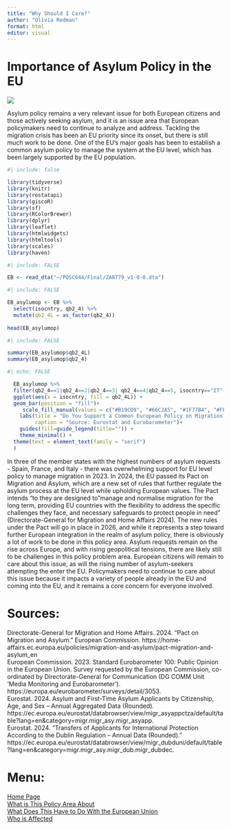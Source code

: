 ---
title: "Why Should I Care?"
author: "Olivia Redman"
format: html
editor: visual
---

# Importance of Asylum Policy in the EU

![](https://static.dw.com/image/54926357_605.jpg)

Asylum policy remains a very relevant issue for both European citizens and those actively seeking asylum, and it is an issue area that European policymakers need to continue to analyze and address. Tackling the migration crisis has been an EU priority since its onset, but there is still much work to be done. One of the EU's major goals has been to establish a common asylum policy to manage the system at the EU level, which has been largely supported by the EU population.

```{r}
#| include: false

library(tidyverse)
library(knitr)
library(restatapi)
library(giscoR)
library(sf)
library(RColorBrewer)
library(dplyr)
library(leaflet)
library(htmlwidgets)
library(htmltools)
library(scales)
library(haven)
```

```{r}
#| include: FALSE

EB <- read_dta("~/POSC644/Final/ZA8779_v1-0-0.dta") 
```

```{r}
#| include: FALSE

EB_asylumop <- EB %>% 
  select(isocntry, qb2_4) %>% 
  mutate(qb2_4L = as_factor(qb2_4))
  
head(EB_asylumop)
```

```{r}
#| include: FALSE

summary(EB_asylumop$qb2_4L)
summary(EB_asylumop$qb2_4)
```

```{r}
#| echo: FALSE

  EB_asylumop %>% 
  filter(qb2_4==1|qb2_4==2|qb2_4==3| qb2_4==4|qb2_4==5, isocntry=="IT"|isocntry=="ES"|isocntry=="FR") %>%
  ggplot(aes(x = isocntry, fill = qb2_4L)) +
  geom_bar(position = "fill")+
     scale_fill_manual(values = c("#B19CD9", "#66C2A5", "#1F77B4", "#FF1493")) + 
    labs(title = "Do You Support a Common European Policy on Migration? (2023)", x = "Country", y = "Percentage Responding",
         caption = "Source: Eurostat and Eurobarometer")+
    guides(fill=guide_legend(title="")) +
    theme_minimal() +
  theme(text = element_text(family = "serif")
  )
```

In three of the member states with the highest numbers of asylum requests - Spain, France, and Italy - there was overwhelming support for EU level policy to manage migration in 2023. In 2024, the EU passed its Pact on Migration and Asylum, which are a new set of rules that further regulate the asylum process at the EU level while upholding European values. The Pact intends "to they are designed to "manage and normalise migration for the long term, providing EU countries with the flexibility to address the specific challenges they face, and necessary safeguards to protect people in need" (Directorate-General for Migration and Home Affairs 2024). The new rules under the Pact will go in place in 2026, and while it represents a step toward further European integration in the realm of asylum policy, there is obviously a lot of work to be done in this policy area. Asylum requests remain on the rise across Europe, and with rising geopolitical tensions, there are likely still to be challenges in this policy problem area. European citizens will remain to care about this issue, as will the rising number of asylum-seekers attempting the enter the EU. Policymakers need to continue to care about this issue because it impacts a variety of people already in the EU and coming into the EU, and it remains a core concern for everyone involved.

# Sources:

Directorate-General for Migration and Home Affairs. 2024. "Pact on Migration and Asylum." European Commission. https://home-affairs.ec.europa.eu/policies/migration-and-asylum/pact-migration-and-asylum_en\
European Commission. 2023. Standard Eurobarometer 100: Public Opinion in the European Union. Survey requested by the European Commission, co-ordinated by Directorate-General for Communication (DG COMM Unit ‘Media Monitoring and Eurobarometer’). https://europa.eu/eurobarometer/surveys/detail/3053.\
Eurostat. 2024. Asylum and First-Time Asylum Applicants by Citizenship, Age, and Sex – Annual Aggregated Data (Rounded). https://ec.europa.eu/eurostat/databrowser/view/migr_asyappctza/default/table?lang=en&category=migr.migr_asy.migr_asyapp.\
Eurostat. 2024. "Transfers of Applicants for International Protection According to the Dublin Regulation – Annual Data (Rounded)." https://ec.europa.eu/eurostat/databrowser/view/migr_dubduni/default/table?lang=en&category=migr.migr_asy.migr_dub.migr_dubdec.

# Menu:

[Home Page](/LandingPage.html)\
[What is This Policy Area About](/WhatIsThisPolicyAreaAbout.html)\
[What Does This Have to Do With the European Union](/WhatDoesThisHaveToDoWithTheEuropeanUnion.html)\
[Who is Affected](/WhoIsAffected.html)
